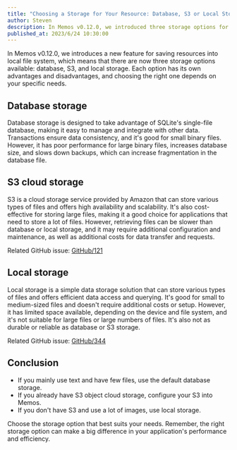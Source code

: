 ```yaml
---
title: "Choosing a Storage for Your Resource: Database, S3 or Local Storage?"
author: Steven
description: In Memos v0.12.0, we introduced three storage options for resources - database, S3, and local storage. Learn about each option's advantages and how to choose the right one for your needs.
published_at: 2023/6/24 10:30:00
---
```


In Memos v0.12.0, we introduces a new feature for saving resources into local file system, which means that there are now three storage options available: database, S3, and local storage. Each option has its own advantages and disadvantages, and choosing the right one depends on your specific needs.

## Database storage

Database storage is designed to take advantage of SQLite's single-file database, making it easy to manage and integrate with other data. Transactions ensure data consistency, and it's good for small binary files. However, it has poor performance for large binary files, increases database size, and slows down backups, which can increase fragmentation in the database file.

## S3 cloud storage

S3 is a cloud storage service provided by Amazon that can store various types of files and offers high availability and scalability. It's also cost-effective for storing large files, making it a good choice for applications that need to store a lot of files. However, retrieving files can be slower than database or local storage, and it may require additional configuration and maintenance, as well as additional costs for data transfer and requests.

Related GitHub issue: [GitHub/121](https://github.com/usememos/memos/issues/121)

## Local storage

Local storage is a simple data storage solution that can store various types of files and offers efficient data access and querying. It's good for small to medium-sized files and doesn't require additional costs or setup. However, it has limited space available, depending on the device and file system, and it's not suitable for large files or large numbers of files. It's also not as durable or reliable as database or S3 storage.

Related GitHub issue: [GitHub/344](https://github.com/usememos/memos/issues/344)

## Conclusion

- If you mainly use text and have few files, use the default database storage.
- If you already have S3 object cloud storage, configure your S3 into Memos.
- If you don't have S3 and use a lot of images, use local storage.

Choose the storage option that best suits your needs. Remember, the right storage option can make a big difference in your application's performance and efficiency.
